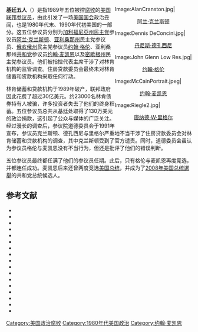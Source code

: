 <div style="float:right">
<gallery perrow="2">
Image:AlanCranston.jpg|<center>[[阿兰·克兰斯顿|阿兰·克兰斯顿]]</center>
Image:Dennis DeConcini.jpg|<center>[[丹尼斯·德孔西尼|丹尼斯·德孔西尼]]</center>
Image:John Glenn Low Res.jpg|<center>[[约翰·赫歇尔·格伦|约翰·格伦]]</center>
Image:McCainPortrait.jpeg|<center>[[约翰·麦凯恩|约翰·麦凯恩]]</center>
Image:Riegle2.jpg|<center>[[唐纳德·W·里格尔|唐纳德·W·里格尔]]</center>
</gallery></div>
'''基廷五人'''（{{lang-en|Keating Five}}）是指1989年五位被控[[政治腐败|腐败]]的[[美国参议院|美国联邦参议员]]，由此引发了一场[[美国国会|美国国会]]政治丑闻，也是1980年代末、1990年代初美国{{le|储贷危机|Savings and loan crisis}}的一部分。这五位参议员分别为[[加利福尼亞州|加利福尼亞州]][[民主党_(美国)|民主党]]参议员[[阿兰·克兰斯顿|阿兰·克兰斯顿]]、[[亚利桑那州|亚利桑那州]]民主党参议员{{le|丹尼斯·德孔西尼|Dennis DeConcini}}、[[俄亥俄州|俄亥俄州]]民主党参议员[[约翰·赫歇尔·格伦|约翰·格伦]]、亚利桑那州[[共和党_(美国)|共和党]]参议员[[约翰·麦凯恩|约翰·麦凯恩]]以及[[密歇根州|密歇根州]]民主党参议员{{le|唐纳德·W·里格尔|Donald W. Riegle Jr.}}。他们被指控代表{{le|林肯储蓄和贷款机构|Lincoln Savings and Loan Association}}主席{{le|查尔斯·基廷|Charles Keating}}干涉了{{le|联邦住房贷款委员会|Federal Home Loan Bank Board}}对林肯机构的监管调查。住房贷款委员会最终未对林肯储蓄和贷款机构采取任何行动。

林肯储蓄和贷款机构于1989年破产，联邦政府因此花费了超过30亿美元。约23000名林肯债券持有人被骗，许多投资者失去了他们的终身积蓄。五位参议员总共从基廷处取得了130万美元的政治捐款，这引起了公众与媒体的广泛关注。经过漫长的调查后，参议院道德委员会于1991年宣布，参议员克兰斯顿、德孔西尼与里格尔严重地不当干涉了住房贷款委员会对林肯储蓄和贷款机构的调查，其中克兰斯顿受到了官方谴责。同时，道德委员会虽认为参议员格伦与麦凯恩没有不当行为，但还是批评了他们的错误判断。

五位参议员最终都任满了他们的参议员任期。此后，只有格伦与麦凯恩再度竞选，并都连任成功。麦凯恩后来还曾两度竞选[[美国总统|美国总统]]，并成为了[[2008年美国总统選舉|2008年美国总统選舉]]的共和党总统候选人。

== 参考文献 ==
* {{cite book|title=Man of the People: The Life of John McCain|url=https://archive.org/details/manofpeoplelifeo00alex|first=Paul|last=Alexander|isbn=0-471-22829-X|year=2002|publisher=John Wiley & Sonslocation=Hoboken, New Jersey}}
* {{cite book|last=Bennett|first=Robert S.|title=In the Ring: The Trials of a Washington Lawyer|publisher=Random House|year=2008|isbn=0-307-39443-3}}
* {{cite book|last=Binstein|first=Michael|last2=Bowden|first2= Charles|title=Trust Me: Charles Keating and the Missing Billions|url=https://archive.org/details/isbn_9780679416999|publisher=Random House|year=1993|isbn=0-679-41699-4}}
* {{cite book|last=Germond|first=Jack|last2=Witcover|first2= Jules|title=Whose Broad Stripes and Bright Stars? The Trivial Pursuit of the Presidency 1988|url=https://archive.org/details/whosebroadstripe00germ|publisher=Warner Books|year=1989|isbn=0-446-51424-1}}
* {{cite book|last=Gould|first=Lewis J.|title=The Most Exclusive Club: A History of the Modern United States Senate|url=https://archive.org/details/mostexclusiveclu00goul|publisher=Basic Books|year=2005|isbn=0-465-02778-4}}
* {{cite book|last=Grossman|first=Mark|title=Political Corruption in America: An Encyclopedia of Scandals, Power, and Greed|url=https://archive.org/details/politicalcorrupt0001gros|publisher=ABC-CLIO|year=2003|isbn=1-57607-060-3}}
* {{cite book|last=Karaagac|first=John|title=John McCain: An Essay in Military and Political History|publisher=Lexington Books|year=2000|isbn=0-7391-0171-4}}
* {{cite book|last=Kurtz|first=Howard|title=Media Circus: The Trouble with America's Newspapers|url=https://archive.org/details/mediacircustroub0000kurt|publisher=Times Books|year=1994|type=paperback |isbn=0-8129-6356-3}}
* {{cite book|last=McCain|first=John|authorlink=约翰·麦凯恩|last2=Salter|first2= Mark|title=Worth the Fighting For|publisher=Random House|year=2002 |location=New York|isbn=0-375-50542-3}}
* {{cite book|last=Mitchell|first=Andrea|title=Talking Back: To Presidents, Dictators, and Assorted Scoundrels|url=https://archive.org/details/talkingback00andr|publisher=Penguin Books|year=2007|isbn=0-14-303873-7}}
* {{cite book|last=Mondak|first=Jeffrey J.|title=Nothing to Read: Newspapers and Elections in a Social Experiment|url=https://archive.org/details/nothingtoreadnew0000mond|publisher=University of Michigan Press|year=1995|isbn=0-472-06599-8}}
* {{cite book|last=Pizzo|first=Stephen|last2=Fricker|first2= Mary|last3= Muolo|first3= Paul|title=Inside Job: The Looting of America's Savings and Loans|url=https://archive.org/details/insidejoblooting00pizz|publisher=McGraw-Hill|year=1989|isbn=0-07-050230-7}}
* {{cite book|last=Regens|first=James|author2=Gaddie, Ronald|title=The Economic Realities of Political Reform: Elections and the U.S. Senate|publisher=Cambridge University Press|year=1996|isbn=0-521-47468-X}}
* {{cite book|last=Roberts|first=Robert North|author2=Doss, Marion T.|title=From Watergate to Whitewater: The Public Integrity War|publisher=Greenwood Publishing Group|year=1997|isbn=0-275-95597-4}}
* {{cite book|last=Seidman|first=L. William|title=Full Faith and Credit: The Great S & L Debacle and Other Washington Sagas|url=https://archive.org/details/fullfaithcreditt00seid|publisher=Random House|year=1993|isbn=0-8129-2134-8}}
* {{cite book|last=Tolchin|first=Martin|author2=Tolchin, Susan J.|title=Glass Houses: Congressional Ethics and the Politics of Venom|publisher=Westview Press|year=2003|isbn=0-8133-4161-2}}
* {{cite book|last=Williams|first=Robert|title=Political Scandals in the USA|url=https://archive.org/details/politicalscandal0000will|publisher=Edinburgh University Press|year=1998|isbn=1-85331-189-8}}

[[Category:美国政治腐败|Category:美国政治腐败]]
[[Category:1980年代美国政治|Category:1980年代美国政治]]
[[Category:约翰·麦凯恩|Category:约翰·麦凯恩]]